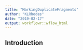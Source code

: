 ```yaml
---
title: "MarkingDuplicateFragments"
author: "KLRhodes"
date: "2019-02-17"
output: workflowr::wflow_html
---
```


## Introduction

```r

```

